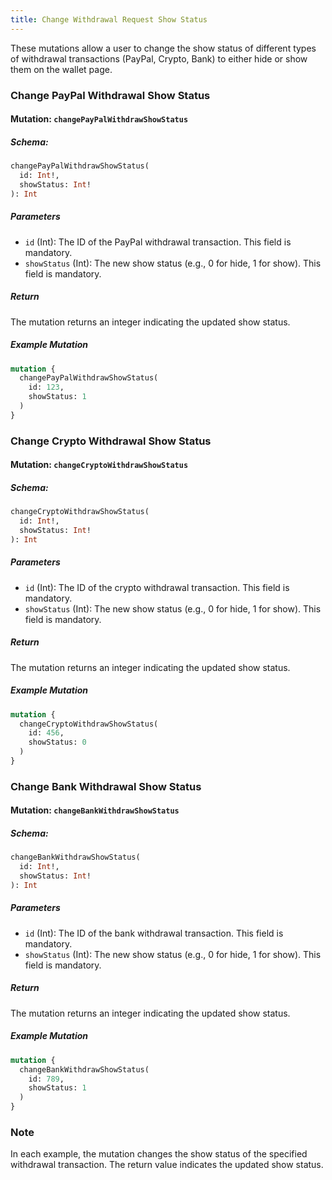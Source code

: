 ```yaml
---
title: Change Withdrawal Request Show Status
---
```



These mutations allow a user to change the show status of different types of withdrawal transactions (PayPal, Crypto, Bank) to either hide or show them on the wallet page.

### Change PayPal Withdrawal Show Status

#### Mutation: `changePayPalWithdrawShowStatus`

##### Schema:
```graphql
changePayPalWithdrawShowStatus(
  id: Int!,
  showStatus: Int!
): Int
```

##### Parameters

- `id` (Int): The ID of the PayPal withdrawal transaction. This field is mandatory.
- `showStatus` (Int): The new show status (e.g., 0 for hide, 1 for show). This field is mandatory.

##### Return

The mutation returns an integer indicating the updated show status.

##### Example Mutation

```graphql
mutation {
  changePayPalWithdrawShowStatus(
    id: 123,
    showStatus: 1
  )
}
```

### Change Crypto Withdrawal Show Status

#### Mutation: `changeCryptoWithdrawShowStatus`

##### Schema:
```graphql
changeCryptoWithdrawShowStatus(
  id: Int!,
  showStatus: Int!
): Int
```

##### Parameters

- `id` (Int): The ID of the crypto withdrawal transaction. This field is mandatory.
- `showStatus` (Int): The new show status (e.g., 0 for hide, 1 for show). This field is mandatory.

##### Return

The mutation returns an integer indicating the updated show status.

##### Example Mutation

```graphql
mutation {
  changeCryptoWithdrawShowStatus(
    id: 456,
    showStatus: 0
  )
}
```

### Change Bank Withdrawal Show Status

#### Mutation: `changeBankWithdrawShowStatus`

##### Schema:
```graphql
changeBankWithdrawShowStatus(
  id: Int!,
  showStatus: Int!
): Int
```

##### Parameters

- `id` (Int): The ID of the bank withdrawal transaction. This field is mandatory.
- `showStatus` (Int): The new show status (e.g., 0 for hide, 1 for show). This field is mandatory.

##### Return

The mutation returns an integer indicating the updated show status.

##### Example Mutation

```graphql
mutation {
  changeBankWithdrawShowStatus(
    id: 789,
    showStatus: 1
  )
}
```

### Note

In each example, the mutation changes the show status of the specified withdrawal transaction. The return value indicates the updated show status.